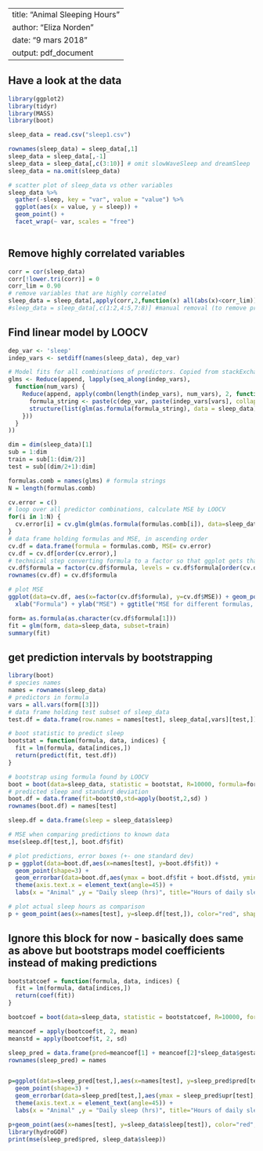 
---
title: "Animal Sleeping Hours"
author: "Eliza Norden"
date: "9 mars 2018"
output: pdf_document
---
## Have a look at the data
```{r}
library(ggplot2)
library(tidyr)
library(MASS)
library(boot)

sleep_data = read.csv("sleep1.csv")

rownames(sleep_data) = sleep_data[,1]
sleep_data = sleep_data[,-1]
sleep_data = sleep_data[,c(3:10)] # omit slowWaveSleep and dreamSleep
sleep_data = na.omit(sleep_data)

# scatter plot of sleep_data vs other variables
sleep_data %>%
  gather(-sleep, key = "var", value = "value") %>% 
  ggplot(aes(x = value, y = sleep)) +
  geom_point() +
  facet_wrap(~ var, scales = "free") 
  

```
  

## Remove highly correlated variables
``` {r}
corr = cor(sleep_data)
corr[!lower.tri(corr)] = 0 
corr_lim = 0.90
# remove variables that are highly correlated
sleep_data = sleep_data[,apply(corr,2,function(x) all(abs(x)<corr_lim))]
#sleep_data = sleep_data[,c(1:2,4:5,7:8)] #manual removal (to remove predation instead of danger)
```


## Find linear model by LOOCV
``` {r}

dep_var <- 'sleep'
indep_vars <- setdiff(names(sleep_data), dep_var)

# Model fits for all combinations of predictors. Copied from stackExchange. 
glms <- Reduce(append, lapply(seq_along(indep_vars),
  function(num_vars) {
    Reduce(append, apply(combn(length(indep_vars), num_vars), 2, function(vars) {
      formula_string <- paste(c(dep_var, paste(indep_vars[vars], collapse = "+")), collapse = '~')
      structure(list(glm(as.formula(formula_string), data = sleep_data)), .Names = formula_string)
    }))
  }
))

dim = dim(sleep_data)[1]
sub = 1:dim 
train = sub[1:(dim/2)]
test = sub[(dim/2+1):dim]

formulas.comb = names(glms) # formula strings
N = length(formulas.comb)

cv.error = c()
# loop over all predictor combinations, calculate MSE by LOOCV
for(i in 1:N) {
  cv.error[i] = cv.glm(glm(as.formula(formulas.comb[i]), data=sleep_data[train,]), data=sleep_data[train,])$delta[1]
}
# data frame holding formulas and MSE, in ascending order
cv.df = data.frame(formula = formulas.comb, MSE= cv.error)
cv.df = cv.df[order(cv.error),]
# technical step converting formula to a factor so that ggplot gets that it should plot in order
cv.df$formula = factor(cv.df$formula, levels = cv.df$formula[order(cv.df$MSE)])
rownames(cv.df) = cv.df$formula

# plot MSE 
ggplot(data=cv.df, aes(x=factor(cv.df$formula), y=cv.df$MSE)) + geom_point() + theme(axis.text.x = element_text(angle=90)) + 
  xlab("Formula") + ylab("MSE") + ggtitle("MSE for different formulas, calculated with LOOCV")   #theme(axis.text.x=element_blank())

form= as.formula(as.character(cv.df$formula[1]))
fit = glm(form, data=sleep_data, subset=train)
summary(fit)
```



## get prediction intervals by bootstrapping
``` {r}
library(boot)
# species names
names = rownames(sleep_data)
# predictors in formula
vars = all.vars(form[[3]])
# data frame holding test subset of sleep_data
test.df = data.frame(row.names = names[test], sleep_data[,vars][test,])

# boot statistic to predict sleep
bootstat = function(formula, data, indices) {
  fit = lm(formula, data[indices,])
  return(predict(fit, test.df))
}

# bootstrap using formula found by LOOCV
boot = boot(data=sleep_data, statistic = bootstat, R=10000, formula=form)
# predicted sleep and standard deviation
boot.df = data.frame(fit=boot$t0,std=apply(boot$t,2,sd) )
rownames(boot.df) = names[test]

sleep.df = data.frame(sleep = sleep_data$sleep)

# MSE when comparing predictions to known data
mse(sleep.df[test,], boot.df$fit)

# plot predictions, error boxes (+- one standard dev)
p = ggplot(data=boot.df,aes(x=names[test], y=boot.df$fit)) +
  geom_point(shape=3) +
  geom_errorbar(data=boot.df,aes(ymax = boot.df$fit + boot.df$std, ymin = boot.df$fit - boot.df$std)) +
  theme(axis.text.x = element_text(angle=45)) +
  labs(x = "Animal" ,y = "Daily sleep (hrs)", title="Hours of daily sleep predicted by bootstrap") 

# plot actual sleep hours as comparison
p + geom_point(aes(x=names[test], y=sleep.df[test,]), color="red", shape=2)


```
## Ignore this block for now - basically does same as above but bootstraps model coefficients instead of making predictions
``` {r}

bootstatcoef = function(formula, data, indices) {
  fit = lm(formula, data[indices,])
  return(coef(fit))
}

bootcoef = boot(data=sleep_data, statistic = bootstatcoef, R=10000, formula=form)

meancoef = apply(bootcoef$t, 2, mean)
meanstd = apply(bootcoef$t, 2, sd)

sleep_pred = data.frame(pred=meancoef[1] + meancoef[2]*sleep_data$gestation + meancoef[3]*sleep_data$danger, lwr = (meancoef[1]-meanstd[1]) + (meancoef[2]-meanstd[2])*sleep_data$gestation + (meancoef[3]-meanstd[3])*sleep_data$danger, upr  = (meancoef[1]+meanstd[1]) + (meancoef[2]+meanstd[2])*sleep_data$gestation + (meancoef[3]+meanstd[3])*sleep_data$danger )
rownames(sleep_pred) = names


p=ggplot(data=sleep_pred[test,],aes(x=names[test], y=sleep_pred$pred[test])) +
  geom_point(shape=3) +
  geom_errorbar(data=sleep_pred[test,],aes(ymax = sleep_pred$upr[test], ymin = sleep_pred$lwr[test])) +
  theme(axis.text.x = element_text(angle=45)) +
  labs(x = "Animal" ,y = "Daily sleep (hrs)", title="Hours of daily sleep predicted by bootstrap") 

p+geom_point(aes(x=names[test], y=sleep_data$sleep[test]), color="red", shape=2)
library(hydroGOF)
print(mse(sleep_pred$pred, sleep_data$sleep))
```